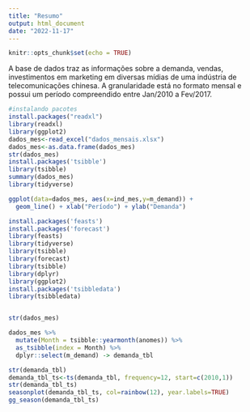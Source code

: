 ```yaml
---
title: "Resumo"
output: html_document
date: "2022-11-17"
---
```


```r
knitr::opts_chunk$set(echo = TRUE)
```
A base de dados traz as informações sobre a demanda, vendas, investimentos em marketing em diversas mídias de uma indústria de telecomunicações chinesa.
A granularidade está no formato mensal e possui um período compreendido entre Jan/2010 a Fev/2017.

```r
#instalando pacotes
install.packages("readxl")
library(readxl)
library(ggplot2)
dados_mes<-read_excel("dados_mensais.xlsx")
dados_mes<-as.data.frame(dados_mes)
str(dados_mes)
install.packages('tsibble')
library(tsibble)
summary(dados_mes)
library(tidyverse)

```

```r
ggplot(data=dados_mes, aes(x=ind_mes,y=m_demand)) +
  geom_line() + xlab("Período") + ylab("Demanda")


```


```r
install.packages('feasts')
install.packages('forecast')
library(feasts)
library(tidyverse)
library(tsibble)
library(forecast)
library(tsibble)
library(dplyr)
library(ggplot2)
install.packages('tsibbledata')
library(tsibbledata)


str(dados_mes)
```

```r

dados_mes %>%
  mutate(Month = tsibble::yearmonth(anomes)) %>%
  as_tsibble(index = Month) %>%
  dplyr::select(m_demand) -> demanda_tbl

```

```r
str(demanda_tbl)
demanda_tbl_ts<-ts(demanda_tbl, frequency=12, start=c(2010,1))
str(demanda_tbl_ts)
seasonplot(demanda_tbl_ts, col=rainbow(12), year.labels=TRUE)
gg_season(demanda_tbl_ts)
```


